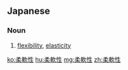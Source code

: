 ==Japanese==
{{ja-kanjitab|じゅう|なん|せい|yomi=o}}

===Noun===
{{ja-noun|じゅうなんせい}}
# [[flexibility]], [[elasticity]]

[[ko:柔軟性]]
[[hu:柔軟性]]
[[mg:柔軟性]]
[[zh:柔軟性]]